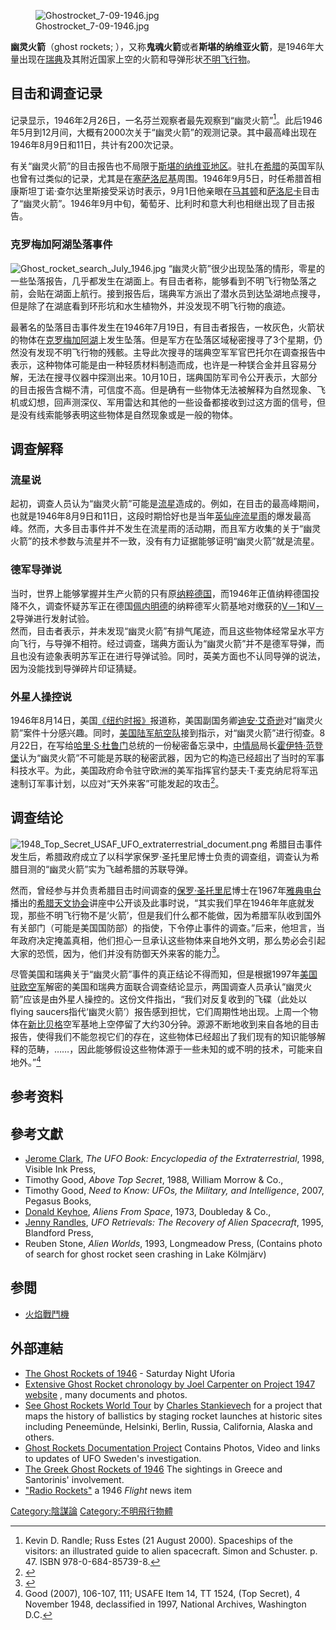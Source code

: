 [[File:Ghostrocket_7-09-1946.jpg|thumb]]

'''幽灵火箭'''（ghost rockets; {{lang-sv|Spökraketer}}），又称'''鬼魂火箭'''或者'''斯堪的纳维亚火箭'''，是1946年大量出现在[[瑞典|瑞典]]及其附近国家上空的火箭和导弹形状[[不明飞行物|不明飞行物]]。

== 目击和调查记录 ==
记录显示，1946年2月26日，一名芬兰观察者最先观察到“幽灵火箭”<ref>Kevin D. Randle; Russ Estes (21 August 2000). Spaceships of the visitors: an illustrated guide to alien spacecraft. Simon and Schuster. p. 47. ISBN 978-0-684-85739-8.</ref>。此后1946年5月到12月间，大概有2000次关于“幽灵火箭”的观测记录。其中最高峰出现在1946年8月9日和11日，共计有200次记录。

有关“幽灵火箭”的目击报告也不局限于[[斯堪的纳维亚地区|斯堪的纳维亚地区]]。驻扎在[[希腊|希腊]]的英国军队也曾有过类似的记录，尤其是在[[塞萨洛尼基|塞萨洛尼基]]周围。1946年9月5日，时任希腊首相康斯坦丁诺·查尔达里斯接受采访时表示，9月1日他亲眼在[[马其顿_(希腊)|马其顿]]和[[塞萨洛尼基|萨洛尼卡]]目击了“幽灵火箭”。1946年9月中旬，葡萄牙、比利时和意大利也相继出现了目击报告。

=== 克罗梅加阿湖坠落事件 ===
[[File:Ghost_rocket_search_July_1946.jpg|thumb]]
“幽灵火箭”很少出现坠落的情形，零星的一些坠落报告，几乎都发生在湖面上。有目击者称，能够看到不明飞行物坠落之前，会贴在湖面上航行。接到报告后，瑞典军方派出了潜水员到达坠湖地点搜寻，但是除了在湖底看到环形坑和水生植物外，并没发现不明飞行物的痕迹。

最著名的坠落目击事件发生在1946年7月19日，有目击者报告，一枚灰色，火箭状的物体在[[克罗梅加阿湖|克罗梅加阿湖]]上发生坠落。但是军方在坠落区域秘密搜寻了3个星期，仍然没有发现不明飞行物的残骸。主导此次搜寻的瑞典空军军官巴托尔在调查报告中表示，这种物体可能是由一种轻质材料制造而成，也许是一种镁合金并且容易分解，无法在搜寻仪器中探测出来。10月10日，瑞典国防军司令公开表示，大部分的目击报告含糊不清，可信度不高。但是确有一些物体无法被解释为自然现象、飞机或幻想，回声测深仪、军用雷达和其他的一些设备都接收到过这方面的信号，但是没有线索能够表明这些物体是自然现象或是一般的物体。

== 调查解释 ==
=== 流星说 ===
起初，调查人员认为“幽灵火箭”可能是[[流星|流星]]造成的。例如，在目击的最高峰期间，也就是1946年8月9日和11日，这段时期恰好也是当年[[英仙座流星雨|英仙座流星雨]]的爆发最高峰。然而，大多目击事件并不发生在流星雨的活动期，而且军方收集的关于“幽灵火箭”的技术参数与流星并不一致，没有有力证据能够证明“幽灵火箭”就是流星。
=== 德军导弹说 ===
当时，世界上能够掌握并生产火箭的只有原[[纳粹德国|纳粹德国]]，而1946年正值纳粹德国投降不久，调查怀疑苏军正在德国[[佩讷明德|佩内明德]]的纳粹德军火箭基地对缴获的[[V-1火箭|V－1]]和[[V-2火箭|V－2]]导弹进行发射试验。<br />

然而，目击者表示，并未发现“幽灵火箭”有排气尾迹，而且这些物体经常呈水平方向飞行，与导弹不相符。经过调查，瑞典方面认为“幽灵火箭”并不是德军导弹，而且也没有迹象表明苏军正在进行导弹试验。同时，英美方面也不认同导弹的说法，因为没能找到导弹碎片印证猜疑。

=== 外星人操控说 ===
1946年8月14日，美国[[纽约时报|《纽约时报》]]报道称，美国副国务卿[[迪安·艾奇逊|迪安·艾奇逊]]对“幽灵火箭”案件十分感兴趣。同时，[[美國陸軍航空軍|美国陆军航空队]]接到指示，对“幽灵火箭”进行彻查。8月22日，在写给[[哈里·S·杜鲁门|哈里·S·杜鲁门]]总统的一份秘密备忘录中，[[中央情报局|中情局]]局长[[霍伊特·范登堡|霍伊特·范登堡]]认为“幽灵火箭”不可能是苏联的秘密武器，因为它的构造已经超出了当时的军事科技水平。为此，美国政府命令驻守欧洲的美军指挥官约瑟夫·T·麦克纳尼将军迅速制订军事计划，以应对“天外来客”可能发起的攻击<ref>{{Cite web|title=1946年欧洲大量出现“鬼魂火箭”|url=http://www.aomicom.com/universe/ufoevent/4349.html|archiveurl=https://web.archive.org/web/20150402154540/http://www.aomicom.com/universe/ufoevent/4349.html|archivedate=2015-04-02|dead-url=yes}}</ref>。

== 调查结论 ==
[[File:1948_Top_Secret_USAF_UFO_extraterrestrial_document.png|thumb]]
希腊目击事件发生后，希腊政府成立了以科学家保罗·圣托里尼博士负责的调查组，调查认为希腊目测的“幽灵火箭”实为飞越希腊的苏联导弹。

然而，曾经参与并负责希腊目击时间调查的[[保罗·圣托里尼|保罗·圣托里尼]]博士在1967年[[雅典电台|雅典电台]]播出的[[希腊天文协会|希腊天文协会]]讲座中公开谈及此事时说，“其实我们早在1946年年底就发现，那些不明飞行物不是‘火箭’，但是我们什么都不能做，因为希腊军队收到国外有关部门（可能是美国国防部）的指使，下令停止事件的调查。”后来，他坦言，当年政府决定掩盖真相，他们担心一旦承认这些物体来自地外文明，那么势必会引起大家的恐慌，因为，他们并没有防御天外来客的能力<ref>{{Cite web|title=UFO conspiracy theory|url=http://www.answers.com/topic/ufo-conspiracy-theory#Ghost_rockets|accessdate=2015-03-10|archiveurl=https://web.archive.org/web/20150327063552/http://www.answers.com/topic/ufo-conspiracy-theory#Ghost_rockets|archivedate=2015-03-27|dead-url=no}}</ref>。

尽管美国和瑞典关于“幽灵火箭”事件的真正结论不得而知，但是根据1997年[[美国驻欧空军|美国驻欧空军]]解密的美国和瑞典方面联合调查结论显示，两国调查人员承认“幽灵火箭”应该是由外星人操控的。这份文件指出，“我们对反复收到的飞碟（此处以flying saucers指代‘幽灵火箭’）报告感到担忧，它们周期性地出现。上周一个物体在[[新比贝格|新比贝格]]空军基地上空停留了大约30分钟。源源不断地收到来自各地的目击报告，使得我们不能忽视它们的存在，这些物体已经超出了我们现有的知识能够解释的范畴，……，因此能够假设这些物体源于一些未知的或不明的技术，可能来自地外。”<ref>Good (2007), 106-107, 111; USAFE Item 14, TT 1524, (Top Secret), 4 November 1948, declassified in 1997, National Archives, Washington D.C.</ref>

== 参考资料 ==
{{reflist|2}}

==參考文獻==
{{refbegin|2}}
* [[Jerome_Clark|Jerome Clark]], ''The UFO Book: Encyclopedia of the Extraterrestrial'', 1998, Visible Ink Press, {{ISBN|1-57859-029-9}}
* Timothy Good, ''Above Top Secret'', 1988, William Morrow & Co., {{ISBN|0-688-09202-0}} 
* Timothy Good, ''Need to Know: UFOs, the Military, and Intelligence'', 2007, Pegasus Books, {{ISBN|978-1-933648-38-5}}
* [[Donald_Keyhoe|Donald Keyhoe]], ''Aliens From Space'', 1973, Doubleday & Co., {{ISBN|0-385-06751-8}}
* [[Jenny_Randles|Jenny Randles]], ''UFO Retrievals: The Recovery of Alien Spacecraft'', 1995, Blandford Press, {{ISBN|0-7137-2493-5}}
* Reuben Stone, ''Alien Worlds'', 1993, Longmeadow Press, {{ISBN|0-681-45414-8}} (Contains photo of search for ghost rocket seen crashing in Lake Kölmjärv)
{{refend}}

== 参閲 ==
*[[火焰戰鬥機|火焰戰鬥機]]

==外部連結==
{{commonscat-inline|Ghost rockets}}
*[http://www.saturdaynightuforia.com/html/articles/articlehtml/ghostrocketsof1946.html The Ghost Rockets of 1946] {{Wayback|url=http://www.saturdaynightuforia.com/html/articles/articlehtml/ghostrocketsof1946.html |date=20210421205039 }} - Saturday Night Uforia
*[http://www.project1947.com/gr/grchron1.htm Extensive Ghost Rocket chronology by Joel Carpenter on Project 1947 website] {{Wayback|url=http://www.project1947.com/gr/grchron1.htm |date=20220319075156 }}, many documents and photos.
*[http://www.stankievech.net/projects/ghostrockets See Ghost Rockets World Tour] {{Wayback|url=http://www.stankievech.net/projects/ghostrockets |date=20210213032601 }} by [[Charles_Stankievech|Charles Stankievech]] for a project that maps the history of ballistics by staging rocket launches at historic sites including Peneemünde, Helsinki, Berlin, Russia, California, Alaska and others.
*[http://www.ghostrockets.se/ Ghost Rockets Documentation Project] {{Wayback|url=http://www.ghostrockets.se/ |date=20151011100345 }} Contains Photos, Video and links to updates of UFO Sweden's investigation.
*[https://web.archive.org/web/20160721183557/http://www.vembos.gr/Greek_Ghost_Rockets.htm The Greek Ghost Rockets of 1946] The sightings in Greece and Santorinis' involvement.
*[http://www.flightglobal.com/pdfarchive/view/1946/1946%20-%201572.html "Radio Rockets"] {{Wayback|url=http://www.flightglobal.com/pdfarchive/view/1946/1946%20-%201572.html |date=20161201092735 }} a 1946 ''Flight'' news item
{{不明飛行物}}
{{阴谋论}}
{{V武器}}
{{Authority control}}
[[Category:陰謀論|Category:陰謀論]]
[[Category:不明飛行物體|Category:不明飛行物體]]